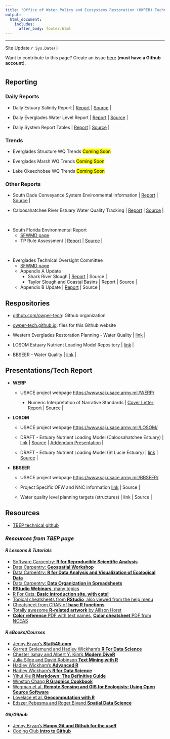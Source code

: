 ```yaml
---
title: "Office of Water Policy and Ecosystems Restoration (OWPER) Technical Github Webpage <img src='dep_logo.png' align='right' height = '100'/>"
output: 
  html_document:
    includes:
      after_body: footer.html
---
```


***

Site Update `r Sys.Date()`

Want to contribute to this page? Create an issue [here](https://github.com/owper-tech/owper-tech.github.io/issues/new/choose) (**must have a Github account**). 

# {.tabset}

## Reporting

### Daily Reports

- Daily Estuary Salinity Report | [Report](http://publicfiles.dep.state.fl.us/owp/SalinityReports/SalinityUpdate.html){target="_blank"} | [Source](https://github.com/owper-tech/owper-EstuarySalinityUpdate){target="_blank"} |

- Daily Everglades Water Level Report | [Report](http://publicfiles.dep.state.fl.us/owp/SalinityReports/WaterLevelUpdate.html){target="_blank"} | [Source](https://github.com/owper-tech/owper-WaterLevelUpdate){target="_blank"} |
    
- Daily System Report Tables | [Report](http://publicfiles.dep.state.fl.us/owp/SalinityReports/DailySystemReport_Table.html){target="_blank"} | [Source](https://github.com/owper-tech/owper-SystemReport){target="_blank"} |


### Trends

- Everglades Structure WQ Trends <mark>Coming Soon</mark>

- Everglades Marsh WQ Trends <mark>Coming Soon</markr>

- Lake Okeechobee WQ Trends <mark>Coming Soon</mark>



### Other Reports 

- South Dade Conveyance System Environmental Information | [Report](https://owper-tech.github.io/SouthDade_WQ/){target="_blank"} | [Source](https://github.com/owper-tech/SouthDade_WQ){target="_blank"} |

- Caloosahatchee River Estuary Water Quality Tracking | [Report](https://owper-tech.github.io/CREWQ_tracking/){target="_blank"} | [Source](https://github.com/owper-tech/CREWQ_tracking){target="_blank"} |

<br>

- South Florida Environmental Report
    - [SFWMD page](https://www.sfwmd.gov/science-data/scientific-publications-sfer){target="_blank"}
    - TP Rule Assessment | [Report](https://owper-tech.github.io/EvergladesTPRule/){target="_blank"} | [Source](https://github.com/owper-tech/EvergladesTPRule){target="_blank"} |

<br>

- Everglades Technical Oversight Committee
    - [SFWMD page](https://www.sfwmd.gov/our-work/toc){target="_blank"}
    - Appendix A Update 
        - Shark River Slough | [Report](https://owper-tech.github.io/reports/SRSUpdate.html){target="_blank"} | Source |
        - Taylor Slough and Coastal Basins | Report | Source |
    - Appendix B Update | [Report](https://owper-tech.github.io/reports/LNWRUpdate.html){target="_blank"} | Source |
    
## Respositories

 - [github.com/owper-tech](https://github.com/owper-tech/){target="_blank"}: Github organization
 
 - [owper-tech.github.io](https://github.com/owper-tech/owper-tech.github.io){target="_blank"}: files for this Github website
 
 - Western Everglades Restoration Planning - Water Quality | [link](https://github.com/SwampThingPaul/WERP_WQ){target="_blank"} |
 
 - LOSOM Estuary Nutrient Loading Model Repository | [link](https://github.com/SwampThingPaul/LOSOM_ENLM){target="_blank"} |
 
 - BBSEER - Water Quality | [link](https://github.com/SwampThingPaul/BBSEER_WQ){target="_blank"} |

## Presentations/Tech Report

<!--
- **Everglades Technical Oversight Committee Related**
  
  - Appendix A derviation (reanalysis by Paul Julian) | [Link](./docs/SettlementAgreement/Derivation.html){target="_blank"} |
  
  - Discharge Uncertainity Re-Analysis | [Link](./docs/SettlementAgreement/SRS_Uncertainty_V3.html){target="_blank"} | [Walkers (2018)](./docs/SettlementAgreement/SRS_error_analysis_www_draft_09-06-2018.pdf){target="_blank"} |

-->

- **WERP**

  - USACE project webpage [https://www.saj.usace.army.mil/WERP/](https://www.saj.usace.army.mil/WERP/){target="_blank"}
    
    - Numeric Interpretation of Narrative Standards | [Cover Letter](./docs/WERP/FDEP WERP WQ WhitePaper Transmittal Letter FINAL 071117.pdf){target="_blank"}; [Report](./docs/WERP/FDEP WERP WQ WhitePaper_FINAL 071117.pdf){target="_blank"} | [Source](https://github.com/SwampThingPaul/WERP_WQ){target="_blank"} |

- **LOSOM**

  * USACE project webpage [https://www.saj.usace.army.mil/LOSOM/](https://www.saj.usace.army.mil/LOSOM/){target="_blank"}

  * DRAFT - Estuary Nutrient Loading Model (Caloosahatchee Estuary) | [link](https://owper-tech.github.io/slides/LOSOM/ENLM/Julian_LOSOM_ENLM#1){target="_blank"} | [Source](https://github.com/SwampThingPaul/LOSOM_ENLM){target="_blank"} | [Addendum Presentation](https://owper-tech.github.io/slides/LOSOM/ENLM/Julian_LOSOM_CRE_ENLM_ad1#1){target="_blank"} | 
    
  * DRAFT - Estuary Nutrient Loading Model (St Lucie Estuary) | [link](https://owper-tech.github.io/slides/LOSOM/ENLM/Julian_LOSOM_SLE_ENLM#1){target="_blank"} | [Source](https://github.com/SwampThingPaul/LOSOM_ENLM){target="_blank"} |


- **BBSEER**

  * USACE project webpage [https://www.saj.usace.army.mil/BBSEER/](https://www.saj.usace.army.mil/BBSEER/){target="_blank"}
  
  * Project Specific OFW and NNC information [link](https://swampthingecology.org/slides/BBSEER/BBSEER_OFW_map.html){target="_blank"} | Source |
    
  * Water quality level planning targets (structures) | link | Source |
    
<!-- https://owper-tech.github.io/slides/BBSEER/BBSEER_WQPlanTarget#1 -->
    
## Resources

* [TBEP technical github](https://tbep-tech.github.io/){target="_blank"}

### *Resources from TBEP page*

#### *R Lessons & Tutorials*

* [Software Carpentry: **R for Reproducible Scientific Analysis**](http://data-lessons.github.io/gapminder-R/){target="_blank"}
* [Data Carpentry: **Geospatial Workshop**](https://datacarpentry.org/geospatial-workshop/){target="_blank"}
* [Data Carpentry: **R for Data Analysis and Visualization of Ecological Data**](http://www.datacarpentry.org/R-ecology-lesson/){target="_blank"}
* [Data Carpentry: **Data Organization in Spreadsheets**](http://www.datacarpentry.org/spreadsheet-ecology-lesson/){target="_blank"}
* [**RStudio Webinars**, many topics](https://www.rstudio.com/resources/webinars/){target="_blank"}
* [R For Cats: **Basic introduction site, with cats!**](http://rforcats.net/){target="_blank"}
* [Topical cheatsheets from **RStudio**, also viewed from the help menu](http://www.rstudio.com/resources/cheatsheets/){target="_blank"}
* [Cheatsheet from CRAN of **base R functions**](http://cran.r-project.org/doc/contrib/Short-refcard.pdf){target="_blank"} 
* [Totally awesome **R-related artwork** by Allison Horst](https://github.com/allisonhorst/stats-illustrations){target="_blank"}
* [**Color reference** PDF with text names](http://www.stat.columbia.edu/~tzheng/files/Rcolor.pdf){target="_blank"}, [**Color cheatsheet** PDF from NCEAS](https://www.nceas.ucsb.edu/sites/default/files/2020-04/colorPaletteCheatsheet.pdf){target="_blank"}

#### *R eBooks/Courses*

* [Jenny Bryan's **Stat545.com**](http://stat545.com/){target="_blank"}
* [Garrett Grolemund and Hadley Wickham's **R For Data Science**](http://r4ds.had.co.nz/){target="_blank"}
* [Chester Ismay and Albert Y. Kim's **Modern DiveR**](https://ismayc.github.io/moderndiver-book/){target="_blank"}
* [Julia Silge and David Robinson **Text Mining with R**](http://tidytextmining.com/){target="_blank"}
* [Hadley Wickham's **Advanced R**](http://adv-r.had.co.nz/){target="_blank"}
* [Hadley Wickham's **R for Data Science**](https://r4ds.had.co.nz){target="_blank"}
* [Yihui Xie **R Markdown: The Definitive Guide**](https://bookdown.org/yihui/rmarkdown/){target="_blank"}
* [Winston Chang **R Graphics Cookbook**](http://www.cookbook-r.com/){target="_blank"}
* [Wegman et al. **Remote Sensing and GIS for Ecologists: Using Open Source Software**](http://book.ecosens.org/RSEbook/){target="_blank"}
* [Lovelace et al. **Geocomputation with R**](https://geocompr.robinlovelace.net/){target="_blank"}
* [Edszer Pebesma and Roger Bivand **Spatial Data Science**](https://keen-swartz-3146c4.netlify.app/index.html){target="_blank"}

#### *Git/Github* 

* [Jenny Bryan's **Happy Git and Github for the useR**](http://happygitwithr.com/){target="_blank"}
* [Coding Club **Intro to Github**](https://ourcodingclub.github.io/2017/02/27/git.html){target="_blank"}
